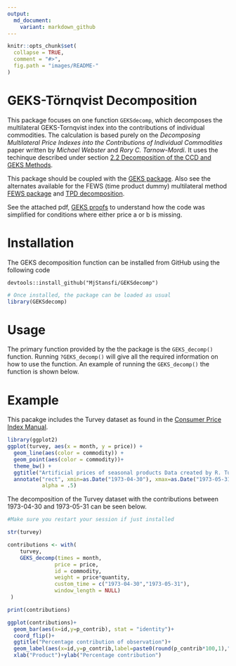 ```yaml
---
output:
  md_document:
    variant: markdown_github
---
```


<!-- README.md is generated from README.Rmd. Please edit that file -->

```r
knitr::opts_chunk$set(
  collapse = TRUE,
  comment = "#>",
  fig.path = "images/README-"
)

```

# GEKS-Törnqvist Decomposition


This package focuses on one function `GEKSdecomp`, which decomposes the multilateral GEKS-Tornqvist index into the contributions of individual commodities. The calculation is based purely on the *Decomposing Multilateral Price Indexes into the Contributions of Individual Commodities* paper written by *Michael Webster* and *Rory C. Tarnow-Mordi*. It uses the techinque 
described under section [2.2 Decomposition of the CCD and GEKS Methods](https://www.researchgate.net/publication/333875150_Decomposing_Multilateral_Price_Indexes_into_the_Contributions_of_Individual_Commodities).

This package should be coupled with the [GEKS package](https://github.com/MjStansfi/GEKS_package). Also see the alternates available for the FEWS (time product dummy) multilateral method [FEWS package](https://github.com/MjStansfi/FEWS_package) and
[TPD decomposition](https://github.com/MjStansfi/TPDDecomp).

See the attached pdf, [GEKS proofs](https://github.com/MjStansfi/GEKSdecomp/blob/master/GEKS_proofs.pdf) to understand how the code was simplified for conditions where either price a or b is missing.

# Installation


The GEKS decomposition function can be installed from GitHub using the following code
```undefined
devtools::install_github("MjStansfi/GEKSdecomp")
```

```r
# Once installed, the package can be loaded as usual
library(GEKSdecomp)
```

# Usage


The primary function provided by the the package is the `GEKS_decomp()` function. Running `?GEKS_decomp()` will give all the required information on how to use the function. An example of running the `GEKS_decomp()` the function is shown below.


# Example


This pacakge includes the Turvey dataset as found in the [Consumer Price Index Manual](https://www.ilo.org/wcmsp5/groups/public/---dgreports/---stat/documents/presentation/wcms_331153.pdf).

```r
library(ggplot2)
ggplot(turvey, aes(x = month, y = price)) + 
  geom_line(aes(color = commodity)) + 
  geom_point(aes(color = commodity))+
  theme_bw() +
  ggtitle("Artificial prices of seasonal products Data created by R. Turvey")+
  annotate("rect", xmin=as.Date("1973-04-30"), xmax=as.Date("1973-05-31"), ymin=0, ymax=10, 
           alpha = .5)

```

The decomposition of the Turvey dataset with the contributions between 1973-04-30 and 1973-05-31 can be seen below.

``` r
#Make sure you restart your session if just installed

str(turvey)

contributions <- with(
    turvey,
    GEKS_decomp(times = month,
               price = price,
               id = commodity,
               weight = price*quantity,
               custom_time = c("1973-04-30","1973-05-31"),
               window_length = NULL)
 )

print(contributions)

```




```r
ggplot(contributions)+
  geom_bar(aes(x=id,y=p_contrib), stat = "identity")+
  coord_flip()+
  ggtitle("Percentage contribution of observation")+
  geom_label(aes(x=id,y=p_contrib,label=paste0(round(p_contrib*100,1),"%")))+
  xlab("Product")+ylab("Percentage contribution")


```
